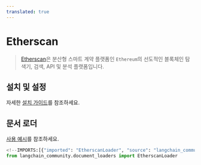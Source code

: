```yaml
---
translated: true
---
```


# Etherscan

>[Etherscan](https://docs.etherscan.io/)은 분산형 스마트 계약 플랫폼인 `Ethereum`의 선도적인 블록체인 탐색기, 검색, API 및 분석 플랫폼입니다.

## 설치 및 설정

자세한 [설치 가이드](/docs/integrations/document_loaders/etherscan)를 참조하세요.

## 문서 로더

[사용 예시](/docs/integrations/document_loaders/etherscan)를 참조하세요.

```python
<!--IMPORTS:[{"imported": "EtherscanLoader", "source": "langchain_community.document_loaders", "docs": "https://api.python.langchain.com/en/latest/document_loaders/langchain_community.document_loaders.etherscan.EtherscanLoader.html", "title": "Etherscan"}]-->
from langchain_community.document_loaders import EtherscanLoader
```

